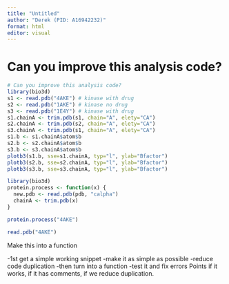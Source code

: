 ```yaml
---
title: "Untitled"
author: "Derek (PID: A16942232)"
format: html
editor: visual
---
```

# Can you improve this analysis code?

```r
# Can you improve this analysis code?
library(bio3d)
s1 <- read.pdb("4AKE") # kinase with drug
s2 <- read.pdb("1AKE") # kinase no drug
s3 <- read.pdb("1E4Y") # kinase with drug
s1.chainA <- trim.pdb(s1, chain="A", elety="CA")
s2.chainA <- trim.pdb(s2, chain="A", elety="CA")
s3.chainA <- trim.pdb(s1, chain="A", elety="CA")
s1.b <- s1.chainA$atom$b
s2.b <- s2.chainA$atom$b
s3.b <- s3.chainA$atom$b
plotb3(s1.b, sse=s1.chainA, typ="l", ylab="Bfactor")
plotb3(s2.b, sse=s2.chainA, typ="l", ylab="Bfactor")
plotb3(s3.b, sse=s3.chainA, typ="l", ylab="Bfactor")
```

```r
library(bio3d)
protein.process <- function(x) {
  new.pdb <- read.pdb(pdb, "calpha")
  chainA <- trim.pdb(x)
}

protein.process("4AKE")
```

```r
read.pdb("4AKE")
```


Make this into a function

-1st get a simple working snippet
-make it as simple as possible
-reduce code duplication
-then turn into a function
-test it and fix errors
Points if it works, if it has comments, if we reduce duplication. 
